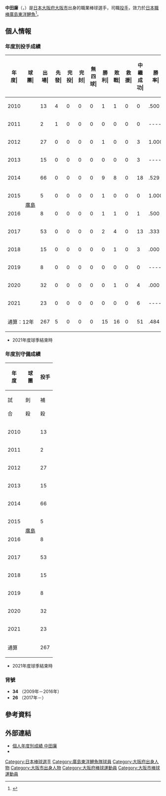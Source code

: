 {{Infobox NPB player|
|name=中田廉|
|image=中田廉2019.03.12.jpg|
|width=300|
|position=投手|
|team=廣島東洋鯉魚|
|number=26|
|bats=右|
|throws=右|
|birthdate={{birth_date_and_age|1990|7|21|mf=y}}|
|birthplace={{JPN}}[[大阪府|大阪府]][[大阪市|大阪市]]|
|debutdate=7月16日
|debutyear=2010年
|debutteam=廣島東洋鯉魚
|statyear=2021年球季
|stat1label=勝投－敗投
|stat1value=15－16
|stat2label=中繼－救援
|stat2value=51－0
|stat3label=三振－四壞
|stat3value=251－142
|stat4label=防禦率
|stat4value=4.43
|teams=<nowiki></nowiki> 
* [[廣陵高等學校|廣陵高等學校]]
* [[廣島東洋鯉魚|廣島東洋鯉魚]](2009年－)
}}

'''中田廉'''（{{jpn|j=中田 廉|hg=なかた れん|rm=Nakata Ren}}，{{bd|1990年|7月21日||catIdx=Nakata, Ren}}）是[[日本|日本]][[大阪府|大阪府]][[大阪市|大阪市]]出身的職業棒球選手，司職[[投手|投手]]，效力於[[日本職棒|日本職棒]][[廣島東洋鯉魚|廣島東洋鯉魚]]<ref>{{cite web|url=https://www.nikkansports.com/baseball/professional/koukai/team/koukai-carp.html|title=広島 - 契約更改 - プロ野球|publisher=日刊野球|date=2020-11-27|accessdate=2020-12-24|archive-date=2020-11-27|archive-url=https://web.archive.org/web/20201127090938/https://www.nikkansports.com/baseball/professional/koukai/team/koukai-carp.html|dead-url=no}}</ref>。

== 個人情報 ==
=== 年度別投手成績 ===
{| class="wikitable" style="text-align:right; font-size:small"
|-bgcolor="#efefef"
!年<br>度|!!球<br>團|!!出<br>場|!!先<br>發|!!完<br>投|!!完<br>封|!!無<br>四<br>球|!!勝<br>利|!!敗<br>戰|!!救<br>援|!!中<br>繼<br>成<br>功|!!勝<br>率|!!打<br>者|!!投<br>球<br>局<br>數|!!被<br>安<br>打|!!被<br>全<br>壘<br>打|!!保<br>送|!!敬<br>遠|!!觸<br>身<br>球|!!三<br>振<br>數|!!暴<br>投|!!犯<br>規|!!失分|!!自<br>責<br>分|!!防<br>禦<br>率|!!WHIP
|-
|style="text-align:center;"|2010
|rowspan="12" style="text-align: center; white-space: nowrap;"|[[廣島東洋鯉魚|廣島]]
|13||4||0||0||0||1||1||0||0||.500||112||25.0||20||5||14||0||2||17||1||0||13||12||4.32||1.36
|-
|style="text-align:center;"|2011
|2||1||0||0||0||0||0||0||0||----||36||7.0||10||0||3||0||0||4||1||1||6||5||6.43||1.86
|-
|style="text-align:center;"|2012
|27||0||0||0||0||1||0||0||3||1.000||151||34.2||38||3||12||0||1||26||2||0||15||15||3.89||1.44
|-
|style="text-align:center;"|2013
|15||0||0||0||0||0||0||0||3||----||109||24.2||25||2||9||1||2||21||1||0||8||8||2.92||1.46
|-
|style="text-align:center;"|2014
|66||0||0||0||0||9||8||0||18||.529||334||78.2||78||9||25||1||3||69||2||0||34||34||3.89||1.31
|-
|style="text-align:center;"|2015
|5||0||0||0||0||1||0||0||0||1.000||20||5.0||4||0||3||1||0||4||0||0||0||0||0.00||1.40
|-
|style="text-align:center;"|2016
|8||0||0||0||0||1||1||0||1||.500||23||4.1||5||1||4||0||1||6||0||0||8||8||16.62||2.08
|-
|style="text-align:center;"|2017
|53||0||0||0||0||2||4||0||13||.333||196||46.2||37||4||20||'''3'''||1||50||0||0||15||14||2.70||1.22
|-
|style="text-align:center;"|2018
|15||0||0||0||0||0||1||0||3||.000||67||12.1||22||2||8||3||0||0|12||2||0||19||18||13.14||2.43
|-
|style="text-align:center;"|2019
|8||0||0||0||0||0||0||0||0||----||36||5.2||8||1||6||0||1||4||1||0||11||6||9.53||2.47
|-
|style="text-align:center;"|2020
|32||0||0||0||0||0||1||0||4||.000||116||27.1||28||6||8||0||0||22||0||0||13||13||4.28||1.32
|-
|style="text-align:center;"|2021
|23||0||0||0||0||0||0||0||6||----||89||19.0||20||3||12||0||1||16||2||0||14||10||4.74||1.68
|-
!colspan="2"|通算：12年
|267||5||0||0||0||15||16||0||51||.484||1289||290.1||295||36||124||9||12||295||12||1||156||143||4.43||1.44
|}
* 2021年度球季結束時

=== 年度別守備成績 ===
{| class="wikitable" style="text-align: right; font-size: small; border-collapse:collapse; padding: 1px;"
!rowspan="2"|年<br />度!!rowspan="2"|球<br />團!!colspan="8"|投手
|-style="line-height:1.25em;"
!試<br /><br />合!!刺<br /><br />殺!!補<br /><br />殺!!失<br /><br />誤!!雙<br /><br />殺!!守<br />備<br />率
|-
|style="text-align: center;"|2010
|rowspan="12" style="text-align: center; white-space: nowrap;"|[[廣島東洋鯉魚|廣島]]
|13||1||2||1||0||.750
|-
|style="text-align:center;"|2011
|2||2||0||0||0||1.000
|-
|style="text-align:center;"|2012
|27||2||3||0||1||1.000
|-
|style="text-align:center;"|2013
|15||0||1||0||0||1.000
|-
|style="text-align:center;"|2014
|66||3||14||0||0||1.000
|-
|style="text-align:center;"|2015
|5||0||0||0||0||----
|-
|style="text-align:center;"|2016
|8||0||1||0||0||1.000
|-
|style="text-align:center;"|2017
|53||2||5||0||0||1.000
|-
|style="text-align:center;"|2018
|15||0||0||0||0||----
|-
|style="text-align:center;"|2019
|8||0||0||1||0||.000
|-
|style="text-align:center;"|2020
|32||1||3||0||0||1.000
|-
|style="text-align:center;"|2021
|23||1||1||1||0||.667
|-
!colspan="2"|通算
|267||12||30||3||1||.933
|}
* 2021年度球季結束時

=== 背號 ===
* '''34''' （2009年－2016年）
* '''26''' （2017年－）

== 參考資料 ==
{{reflist}}

== 外部連結 ==
* [https://npb.jp/bis/players/31235118.html 個人年度別成績 中田廉] {{Wayback|url=https://npb.jp/bis/players/31235118.html |date=20201103183839 }} {{ja icon}} 
* {{Baseballstats|brm=nakata001ren}}

{{廣島東洋鯉魚球團球員名單}}
{{DEFAULTSORT:Nakata, Ren}}
[[Category:日本棒球選手|Category:日本棒球選手]]
[[Category:廣島東洋鯉魚隊球員|Category:廣島東洋鯉魚隊球員]]
[[Category:大阪府出身人物|Category:大阪府出身人物]]
[[Category:大阪市出身人物|Category:大阪市出身人物]]
[[Category:大阪府棒球運動員|Category:大阪府棒球運動員]]
[[Category:大阪市棒球運動員|Category:大阪市棒球運動員]]